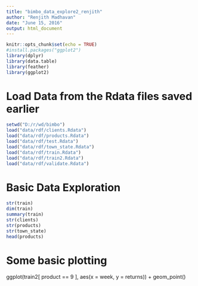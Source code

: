 ```yaml
---
title: "bimbo_data_explore2_renjith"
author: "Renjith Madhavan"
date: "June 15, 2016"
output: html_document
---
```


```r
knitr::opts_chunk$set(echo = TRUE)
#install.packages("ggplot2")
library(dplyr)
library(data.table)
library(feather)
library(ggplot2)
```

# Load Data from the Rdata files saved earlier
```r
setwd("D:/r/wd/bimbo")
load("data/rdf/clients.Rdata")
load("data/rdf/products.Rdata")
load("data/rdf/test.Rdata")
load("data/rdf/town_state.Rdata")
load("data/rdf/train.Rdata")
load("data/rdf/train2.Rdata")
load("data/rdf/validate.Rdata")

```


# Basic Data Exploration
```r
str(train)
dim(train)
summary(train)
str(clients)
str(products)
str(town_state)
head(products)
```

# Some basic plotting
ggplot(train2[ product == 9 ], aes(x = week, y = returns)) +
  geom_point()






